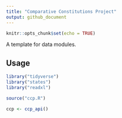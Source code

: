 ```yaml
---
title: "Comparative Constitutions Project"
output: github_document
---
```


```r
knitr::opts_chunk$set(echo = TRUE)
```

A template for data modules.

## Usage

```r
library("tidyverse")
library("states")
library("readxl")

source("ccp.R")

ccp <- ccp_api()
```

